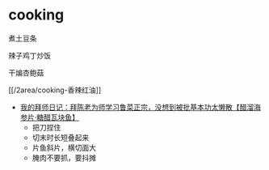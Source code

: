 # cooking

煮土豆条

辣子鸡丁炒饭

干煸杏鲍菇

[[/2area/cooking-香辣红油]]


- [我的拜师日记：拜陈老为师学习鲁菜正宗，没想到被批基本功太懒散【醋溜海参片·糖醋瓦块鱼】](https://youtu.be/W8_LEnpT5_I)
  - 把刀捏住
  - 切末时长短叠起来
  - 片鱼斜片，横切面大
  - 腌肉不要抓，要抖摊
